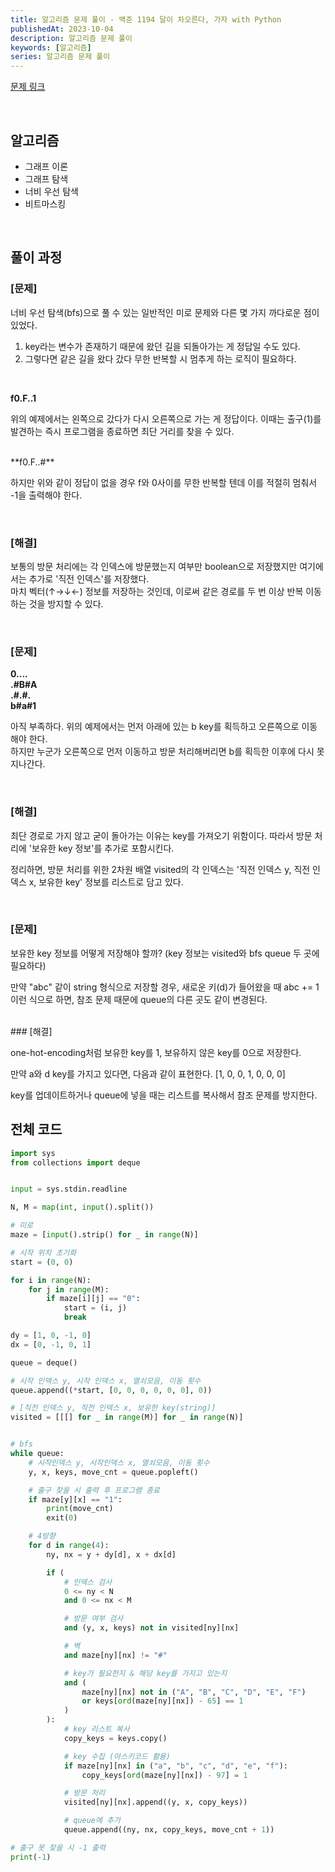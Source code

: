 ```yaml
---
title: 알고리즘 문제 풀이 - 백준 1194 달이 차오른다, 가자 with Python
publishedAt: 2023-10-04
description: 알고리즘 문제 풀이
keywords: [알고리즘]
series: 알고리즘 문제 풀이
---
```


[문제 링크](https://www.acmicpc.net/problem/1194)

<br />

## 알고리즘

- 그래프 이론
- 그래프 탐색
- 너비 우선 탐색
- 비트마스킹

<br />

## 풀이 과정

### [문제]

너비 우선 탐색(bfs)으로 풀 수 있는 일반적인 미로 문제와 다른 몇 가지 까다로운 점이 있었다.

1. key라는 변수가 존재하기 때문에 왔던 길을 되돌아가는 게 정답일 수도 있다.
2. 그렇다면 같은 길을 왔다 갔다 무한 반복할 시 멈추게 하는 로직이 필요하다.

<br />

**f0.F..1**

위의 예제에서는 왼쪽으로 갔다가 다시 오른쪽으로 가는 게 정답이다.
이때는 출구(1)를 발견하는 즉시 프로그램을 종료하면 최단 거리를 찾을 수 있다.

<br />
**f0.F..#**

하지만 위와 같이 정답이 없을 경우 f와 0사이를 무한 반복할 텐데 이를 적절히 멈춰서 -1을 출력해야 한다.

<br />

### [해결]

보통의 방문 처리에는 각 인덱스에 방문했는지 여부만 boolean으로 저장했지만
여기에서는 추가로 '직전 인덱스'를 저장했다.<br/>
마치 벡터(↑→↓←) 정보를 저장하는 것인데, 이로써 같은 경로를 두 번 이상 반복 이동하는 것을 방지할 수 있다.

<br />

### [문제]

**0....**<br />
**.#B#A**<br />
**.#.#.**<br />
**b#a#1**

아직 부족하다.
위의 예제에서는 먼저 아래에 있는 b key를 획득하고 오른쪽으로 이동해야 한다.<br/>
하지만 누군가 오른쪽으로 먼저 이동하고 방문 처리해버리면 b를 획득한 이후에 다시 못 지나간다.

<br />

### [해결]

최단 경로로 가지 않고 굳이 돌아가는 이유는 key를 가져오기 위함이다.
따라서 방문 처리에 '보유한 key 정보'를 추가로 포함시킨다.

정리하면, 방문 처리를 위한 2차원 배열 visited의 각 인덱스는 '직전 인덱스 y, 직전 인덱스 x, 보유한 key' 정보를 리스트로 담고 있다.

<br />

### [문제]

보유한 key 정보를 어떻게 저장해야 할까? (key 정보는 visited와 bfs queue 두 곳에 필요하다)

만약 "abc" 같이 string 형식으로 저장할 경우, 새로운 키(d)가 들어왔을 때 abc += 1 이런 식으로 하면, 참조 문제 때문에 queue의 다른 곳도 같이 변경된다.

<br />
### [해결]

one-hot-encoding처럼 보유한 key를 1, 보유하지 않은 key를 0으로 저장한다.

만약 a와 d key를 가지고 있다면, 다음과 같이 표현한다. [1, 0, 0, 1, 0, 0, 0]

key를 업데이트하거나 queue에 넣을 때는 리스트를 복사해서 참조 문제를 방지한다.

## 전체 코드

```python
import sys
from collections import deque


input = sys.stdin.readline

N, M = map(int, input().split())

# 미로
maze = [input().strip() for _ in range(N)]

# 시작 위치 초기화
start = (0, 0)

for i in range(N):
    for j in range(M):
        if maze[i][j] == "0":
            start = (i, j)
            break

dy = [1, 0, -1, 0]
dx = [0, -1, 0, 1]

queue = deque()

# 시작 인덱스 y, 시작 인덱스 x, 열쇠모음, 이동 횟수
queue.append((*start, [0, 0, 0, 0, 0, 0], 0))

# [직전 인덱스 y, 직전 인덱스 x, 보유한 key(string)]
visited = [[[] for _ in range(M)] for _ in range(N)]


# bfs
while queue:
    # 시작인덱스 y, 시작인덱스 x, 열쇠모음, 이동 횟수
    y, x, keys, move_cnt = queue.popleft()

    # 출구 찾을 시 출력 후 프로그램 종료
    if maze[y][x] == "1":
        print(move_cnt)
        exit(0)

    # 4방향
    for d in range(4):
        ny, nx = y + dy[d], x + dx[d]

        if (
            # 인덱스 검사
            0 <= ny < N
            and 0 <= nx < M

            # 방문 여부 검사
            and (y, x, keys) not in visited[ny][nx]

            # 벽
            and maze[ny][nx] != "#"

            # key가 필요한지 & 해당 key를 가지고 있는지
            and (
                maze[ny][nx] not in ("A", "B", "C", "D", "E", "F")
                or keys[ord(maze[ny][nx]) - 65] == 1
            )
        ):
            # key 리스트 복사
            copy_keys = keys.copy()

            # key 수집 (아스키코드 활용)
            if maze[ny][nx] in ("a", "b", "c", "d", "e", "f"):
                copy_keys[ord(maze[ny][nx]) - 97] = 1

            # 방문 처리
            visited[ny][nx].append((y, x, copy_keys))

            # queue에 추가
            queue.append((ny, nx, copy_keys, move_cnt + 1))

# 출구 못 찾을 시 -1 출력
print(-1)

```
